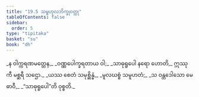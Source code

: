 ```yaml
---
title: "19.5 သမ္ဗဟုလဘိက္ခုဝတ္ထု"
tableOfContents: false
sidebar:
  order: 5
type: "tipitaka"
basket: "su"
book: "dh"
---
```



<DynamicBreadcrumb />

<Division number="262" book="dh" e="ch" v="18" p="51">

<Paragraph number="283" type="verses" book="dh">
_န ဝါက္ကရဏမတ္တေန,_  
_ဝဏ္ဏပေါက္ခရတာယ ဝါ;_  
_သာဓုရူပေါ နရော ဟောတိ,_  
ဣဿုကီ မစ္ဆရီ သဌော._  

</Paragraph>

</Division>
<Division number="263" book="dh" e="ch" v="18" p="51">

<Paragraph number="284" type="verses" book="dh">
_ယဿ စေတံ သမုစ္ဆိန္နံ,_  
_မူလဃစ္စံ သမူဟတံ;_  
_သ ဝန္တဒေါသော မေဓာဝီ,_  
_“သာဓုရူပေါ”တိ ဝုစ္စတိ._
</Paragraph>
</Division>